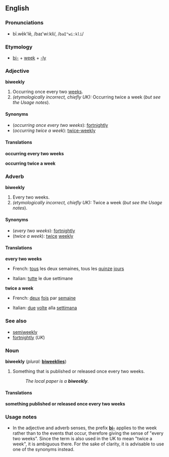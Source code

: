==English==

=== Pronunciations ===
*bī.wēk'lē, /baɪ'wiːkli/, /<tt>baI"wi:kli</tt>/

===Etymology===
*[[bi-]] + [[week]] + [[-ly]]

=== Adjective ===
'''biweekly'''

# Occurring once every two [[week]]s.
# ''(etymologically incorrect, chiefly UK):'' Occurring twice a week (''but see the Usage notes'').

====Synonyms====
*(''occurring once every two weeks''): [[fortnightly]]
*(''occurring twice a week''): [[twice-weekly]]<!--hyphenated; compare the adverb-->

====Translations====

'''occurring every two weeks'''
{{top}}
{{mid}}
{{bottom}}

'''occurring twice a week'''
{{top}}
{{mid}}
{{bottom}}

===Adverb===
'''biweekly'''

# Every two weeks.
# ''(etymologically incorrect, chiefly UK):'' Twice a week (''but see the Usage notes'').

====Synonyms====
*(''every two weeks''): [[fortnightly]]
*(''twice a week''): [[twice]] [[weekly]]<!--two words; compare the adjective-->

====Translations====

'''every two weeks'''
{{top}}
*French: [[tous]] les deux semaines, tous les [[quinze]] [[jour]]s
{{mid}}
*Italian: [[tutte]] le due settimane
{{bottom}}

'''twice a week'''
{{top}}
*French: [[deux]] [[fois]] par [[semaine]]
{{mid}}
*Italian: [[due]] [[volte]] alla [[settimana]]
{{bottom}}

=== See also ===
*[[semiweekly]]
*[[fortnightly]] (''UK'')

=== Noun ===
'''biweekly''' (''plural:'' '''[[biweeklies]]''')

# Something that is published or released once every two weeks.
#:''The local paper is a '''biweekly'''.''

====Translations====

'''something published or released once every two weeks'''
{{top}}
{{mid}}
{{bottom}}

===Usage notes===
*In the adjective and adverb senses, the prefix '''[[bi-]]''' applies to the week rather than to the events that occur, therefore giving the sense of "every two weeks".  Since the term is also used in the UK to mean "twice a week", it is ambiguous there.  For the sake of clarity, it is advisable to use one of the synonyms instead.